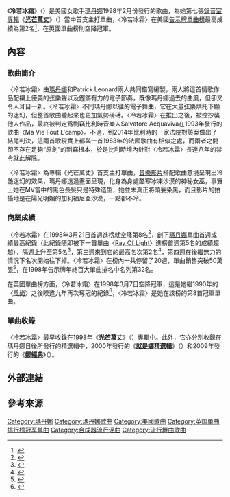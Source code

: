 {{noteTA
|2=zh-cn:麦当娜; zh-hk:麥當娜; zh-tw:瑪丹娜;
|G1=Show
}}
{{Infobox single
| Name        = Frozen
| Cover       = 
| Artist      = [[瑪丹娜|瑪丹娜]]
| Album       = [[光芒万丈|Ray Of Light]]
| B-side      = "Shanti/Ashtangi"
| Released    = {{start date|1998|2|23}}
| Format      = {{flat list|
*[[CD|CD]]
*[[錄音帶|錄音帶]]
*7"
*12"
}}
| Recorded    = 1997
| Length      = 6:12
| Genre       = [[電子舞曲|電子舞曲]]
| Writer      = {{flat list|
*[[瑪丹娜|瑪丹娜]]
*Patrick Leonard
}}
| Producer    = {{flat list|
*[[瑪丹娜|瑪丹娜]]
*William Orbit
*Patrick Leonard
}}
| Label       = {{flat list|
*Maverick
*[[華納兄弟|華納兄弟]]
}}
| Last single = "[[Another_Suitcase_in_Another_Hall|Another Suitcase in Another Hall]]"<br />(1997)
| This single = "'''Frozen'''"<br />(1998)
| Next single = "[[光芒萬丈_(歌曲)|Ray Of Light]]"<br />(1998)
}}
《'''冷若冰霜'''》（{{lang-en|'''Frozen'''}}）是美國女歌手[[瑪丹娜|瑪丹娜]]1998年2月份發行的歌曲，為她第七張[[錄音室專輯|錄音室專輯]]《'''[[Ray_of_Light|光芒萬丈]]'''》（{{lang-en|'''Ray Of Light'''}}）當中首支主打單曲，〈冷若冰霜〉在美國[[Billboard_Hot_100|告示牌單曲榜]]最高成績為第2名<ref>{{Cite web |url=http://www.billboard.com/artist/308786/madonna/chart?page=1&f=379 |title=美國告示牌官網瑪丹娜單曲資料庫 |accessdate=2015-01-27 |archive-date=2015-03-10 |archive-url=https://web.archive.org/web/20150310170957/http://www.billboard.com/artist/308786/madonna/chart?page=1&f=379 |dead-url=no }}</ref>，在英國單曲榜則空降冠軍。

==內容==
===歌曲簡介===
〈冷若冰霜〉由[[瑪丹娜|瑪丹娜]]和Patrick Leonard兩人共同譜寫編製，兩人將這首情歌作品配襯上優美的弦樂聲以及鏗鏘有力的電子節奏，既像瑪丹娜過去的曲風，但卻又令人耳目一新。〈冷若冰霜〉不同瑪丹娜以往的電子舞曲，它在大量弦樂烘托下顯的迷幻，但整首歌曲聽起來也更加氣勢磅礡。〈冷若冰霜〉在推出之後，被控抄襲他人作品，最終被判定爲剽竊比利時音樂人Salvatore Acquaviva在1993年發行的歌曲〈Ma Vie Fout L'camp〉。不過，到2014年比利時的一家法院對該案做出了結尾判決，這兩首歌現實上都與一首1983年的法國歌曲有相似之處，而兩者之間卻不存在足夠“原創”的剽竊根本，於是比利時境內針對〈冷若冰霜〉長達八年的禁令就此解除。

〈冷若冰霜〉為專輯《光芒萬丈》首支主打單曲，[[音樂影片|音樂影片]]搭配歌曲意境呈現出冷艷迷幻的效果，瑪丹娜透過畫面呈現，化身為身處酷寒冰凍沙漠的神秘女巫，事實上她在MV當中的黑色長髮只是特殊造型，她並未真正將頭髮染黑，而且影片的拍攝地是在陽光明媚的加利福尼亞沙漠，一點都不冷。

===商業成績===
〈冷若冰霜〉在1998年3月21日首週進榜就空降第8名<ref>{{Cite web |url=http://www.billboard.com/charts/hot-100/1998-03-21 |title=1998-03-21告示牌單曲榜 |accessdate=2015-01-27 |archive-date=2015-08-16 |archive-url=https://web.archive.org/web/20150816065141/http://www.billboard.com/charts/hot-100/1998-03-21 |dead-url=no }}</ref>，創下[[瑪丹娜|瑪丹娜]]單曲首週成績最高紀錄（此紀錄隨即被下一首單曲〈[[光芒萬丈_(歌曲)|Ray Of Light]]〉進榜首週第5名的成績超越），隔週上升至第5名<ref>{{Cite web |url=http://www.billboard.com/charts/hot-100/1998-03-28 |title=1998-03-28告示牌單曲榜 |accessdate=2015-01-27 |archive-date=2015-08-16 |archive-url=https://web.archive.org/web/20150816080037/http://www.billboard.com/charts/hot-100/1998-03-28 |dead-url=no }}</ref>，第三週來到它的最高名次第2名<ref>{{Cite web |url=http://www.billboard.com/charts/hot-100/1998-04-04 |title=1998-04-04告示牌單曲榜 |accessdate=2015-01-27 |archive-date=2015-08-16 |archive-url=https://web.archive.org/web/20150816075900/http://www.billboard.com/charts/hot-100/1998-04-04 |dead-url=no }}</ref>，第四週在後繼無力的情況下名次開始往下掉。〈冷若冰霜〉在榜內一共停留了20週，單曲銷售突破50萬張<ref>{{Cite web |url=http://www.riaa.com/goldandplatinumdata.php?content_selector=gold-platinum-searchable-database |title=美國唱片業協會瑪丹娜專輯單曲銷售量一覽表 |accessdate=2015-01-27 |archive-date=2013-01-04 |archive-url=https://web.archive.org/web/20130104132513/http://www.riaa.com/goldandplatinumdata.php?content_selector=gold-platinum-searchable-database |dead-url=no }}</ref>，在1998年告示牌年終百大單曲排名中名列第32名。

在英國單曲榜方面，〈冷若冰霜〉在1998年3月7日空降冠軍，這是她繼1990年的〈[[風尚|風尚]]〉之後睽違九年再次奪冠的紀錄<ref>{{Cite web |url=http://www.officialcharts.com/artist/_/madonna/ |title=英國官方排行榜瑪丹娜資料庫 |accessdate=2015-01-27 |archive-date=2015-01-19 |archive-url=https://web.archive.org/web/20150119173628/http://www.officialcharts.com/artist/_/madonna |dead-url=no }}</ref>，〈冷若冰霜〉是她在該榜的第8首冠軍單曲。

===單曲收錄===
〈冷若冰霜〉最早收錄在1998年《'''[[Ray_of_Light|光芒萬丈]]'''》（{{lang-en|'''Ray Of Light'''}}）專輯中。此外，它亦分別收錄在瑪丹娜日後所發行的精選輯中，2000年發行的《'''[[GHV2|就是娜精選輯]]'''》（{{lang-en|'''GHV2'''}}）和2009年發行的《'''[[Celebration_(麥當娜專輯)|娜經典]]'''》（{{lang-en|'''Celebration'''}}）。

== 外部連結 ==
{{瑪丹娜}}
{{瑪丹娜歌曲}}

== 參考來源 ==
{{DEFAULTSORT:Frozen}}
[[Category:瑪丹娜|Category:瑪丹娜]]
[[Category:瑪丹娜歌曲|Category:瑪丹娜歌曲]]
[[Category:美國歌曲|Category:美國歌曲]]
[[Category:英国单曲排行榜冠军单曲|Category:英国单曲排行榜冠军单曲]]
[[Category:合成器流行谣曲|Category:合成器流行谣曲]]
[[Category:流行舞曲歌曲|Category:流行舞曲歌曲]]